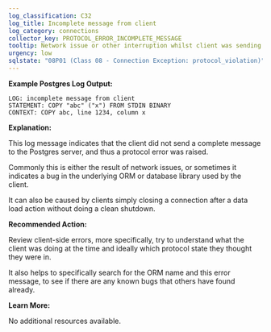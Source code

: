 ```yaml
---
log_classification: C32
log_title: Incomplete message from client
log_category: connections
collector_key: PROTOCOL_ERROR_INCOMPLETE_MESSAGE
tooltip: Network issue or other interruption whilst client was sending data
urgency: low
sqlstate: "08P01 (Class 08 - Connection Exception: protocol_violation)"
---
```


**Example Postgres Log Output:**

```
LOG: incomplete message from client
STATEMENT: COPY "abc" ("x") FROM STDIN BINARY
CONTEXT: COPY abc, line 1234, column x
```

**Explanation:**

This log message indicates that the client did not send a complete message
to the Postgres server, and thus a protocol error was raised.

Commonly this is either the result of network issues, or sometimes it indicates
a bug in the underlying ORM or database library used by the client.

It can also be caused by clients simply closing a connection after a data load
action without doing a clean shutdown.

**Recommended Action:**

Review client-side errors, more specifically, try to understand what the client
was doing at the time and ideally which protocol state they thought they were in.

It also helps to specifically search for the ORM name and this error message, to see
if there are any known bugs that others have found already.

**Learn More:**

No additional resources available.
